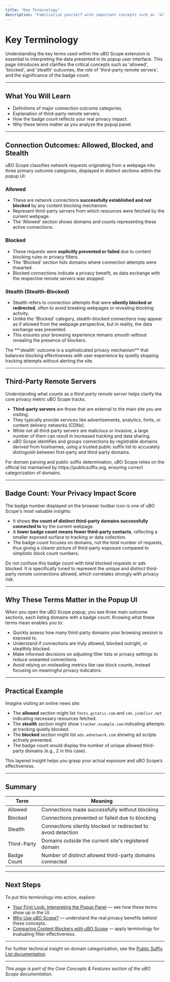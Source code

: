 ```yaml
---
title: "Key Terminology"
description: "Familiarize yourself with important concepts such as 'allowed', 'blocked', and 'stealth' outcomes, 'third-party remote servers', and how the badge count represents real privacy impact. Critical for interpreting what you see in the popup UI."
---
```


# Key Terminology

Understanding the key terms used within the uBO Scope extension is essential to interpreting the data presented in its popup user interface. This page introduces and clarifies the critical concepts such as 'allowed', 'blocked', and 'stealth' outcomes, the role of 'third-party remote servers', and the significance of the badge count.

---

## What You Will Learn

- Definitions of major connection outcome categories.
- Explanation of third-party remote servers.
- How the badge count reflects your real privacy impact.
- Why these terms matter as you analyze the popup panel.

---

## Connection Outcomes: Allowed, Blocked, and Stealth

uBO Scope classifies network requests originating from a webpage into three primary outcome categories, displayed in distinct sections within the popup UI:

### Allowed
- These are network connections **successfully established and not blocked** by any content blocking mechanism.
- Represent third-party servers from which resources were fetched by the current webpage.
- The 'Allowed' section shows domains and counts representing these active connections.

### Blocked
- These requests were **explicitly prevented or failed** due to content blocking rules or privacy filters.
- The 'Blocked' section lists domains where connection attempts were thwarted.
- Blocked connections indicate a privacy benefit, as data exchange with the respective remote servers was stopped.

### Stealth (Stealth-Blocked)
- Stealth refers to connection attempts that were **silently blocked or redirected**, often to avoid breaking webpages or revealing blocking activity.
- Unlike the 'Blocked' category, stealth-blocked connections may appear as if allowed from the webpage perspective, but in reality, the data exchange was prevented.
- This ensures your browsing experience remains smooth without revealing the presence of blockers.


<Tip>
The **'stealth' outcome is a sophisticated privacy mechanism** that balances blocking effectiveness with user experience by quietly stopping tracking attempts without alerting the site.
</Tip>

---

## Third-Party Remote Servers

Understanding what counts as a _third-party remote server_ helps clarify the core privacy metric uBO Scope tracks.

- **Third-party servers** are those that are external to the main site you are visiting.
- They typically provide services like advertisements, analytics, fonts, or content delivery networks (CDNs).
- While not all third-party servers are malicious or invasive, a large number of them can result in increased tracking and data sharing.
- uBO Scope identifies and groups connections by registrable domains derived from hostnames, using a trusted public suffix list to accurately distinguish between first-party and third-party domains.


<Note>
For domain parsing and public suffix determination, uBO Scope relies on the official list maintained by https://publicsuffix.org, ensuring correct categorization of domains.
</Note>

---

## Badge Count: Your Privacy Impact Score

The badge number displayed on the browser toolbar icon is one of uBO Scope's most valuable insights:

- It shows **the count of distinct third-party domains successfully connected to** by the current webpage.
- A **lower badge count means fewer third-party contacts**, reflecting a smaller exposed surface to tracking or data collection.
- The badge count focuses on domains, not the total number of requests, thus giving a clearer picture of third-party exposure compared to simplistic block count numbers.


<Warning>
Do not confuse this badge count with total blocked requests or ads blocked. It is specifically tuned to represent the unique and distinct third-party remote connections allowed, which correlates strongly with privacy risk.
</Warning>

---

## Why These Terms Matter in the Popup UI

When you open the uBO Scope popup, you see three main outcome sections, each listing domains with a badge count. Knowing what these terms mean enables you to:

- Quickly assess how many third-party domains your browsing session is exposed to.
- Understand if connections are truly allowed, blocked outright, or stealthily blocked.
- Make informed decisions on adjusting filter lists or privacy settings to reduce unwanted connections.
- Avoid relying on misleading metrics like raw block counts, instead focusing on meaningful privacy indicators.

---

## Practical Example

Imagine visiting an online news site:

- The **allowed** section might list `fonts.gstatic.com` and `cdn.jsdelivr.net` indicating necessary resources fetched.
- The **stealth** section might show `tracker.example.com` indicating attempts at tracking quietly blocked.
- The **blocked** section might list `ads.adnetwork.com` showing ad scripts actively prevented.
- The badge count would display the number of unique allowed third-party domains (e.g., 2 in this case).

This layered insight helps you grasp your actual exposure and uBO Scope’s effectiveness.

---

## Summary

| Term          | Meaning                                                      |
| ------------- | ------------------------------------------------------------ |
| Allowed       | Connections made successfully without blocking               |
| Blocked       | Connections prevented or failed due to blocking               |
| Stealth       | Connections silently blocked or redirected to avoid detection|
| Third-Party   | Domains outside the current site's registered domain          |
| Badge Count   | Number of distinct allowed third-party domains connected     |

---

## Next Steps

To put this terminology into action, explore:

- [Your First Look: Interpreting the Popup Panel]( /getting-started/first-run-and-configuration/quick-start-using-popup ) — see how these terms show up in the UI.
- [Why Use uBO Scope?]( /overview/intro-and-value/value-proposition ) — understand the real privacy benefits behind these concepts.
- [Comparing Content Blockers with uBO Scope]( /guides/real-use-scenarios/analyze-content-blockers ) — apply terminology for evaluating filter effectiveness.

---

For further technical insight on domain categorization, see the [Public Suffix List documentation](https://publicsuffix.org/).


---

*This page is part of the Core Concepts & Features section of the uBO Scope documentation.*